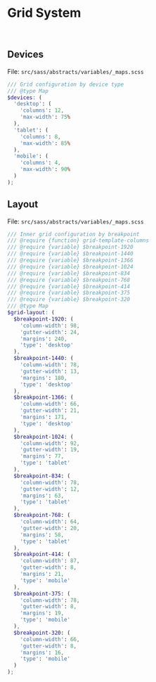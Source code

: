 <!-- Packages -->

<!-- Metadata -->
<Meta title='Blocks/Grid System' />

# Grid System

<br/>

## Devices

File: `src/sass/abstracts/variables/_maps.scss`

```scss
/// Grid configuration by device type
/// @type Map
$devices: (
  'desktop': (
    'columns': 12,
    'max-width': 75%
  ),
  'tablet': (
    'columns': 8,
    'max-width': 85%
  ),
  'mobile': (
    'columns': 4,
    'max-width': 90%
  )
);
```

## Layout

File: `src/sass/abstracts/variables/_maps.scss`

```scss
/// Inner grid configuration by breakpoint
/// @require {function} grid-template-columns
/// @require {variable} $breakpoint-1920
/// @require {variable} $breakpoint-1440
/// @require {variable} $breakpoint-1366
/// @require {variable} $breakpoint-1024
/// @require {variable} $breakpoint-834
/// @require {variable} $breakpoint-768
/// @require {variable} $breakpoint-414
/// @require {variable} $breakpoint-375
/// @require {variable} $breakpoint-320
/// @type Map
$grid-layout: (
  $breakpoint-1920: (
    'column-width': 98,
    'gutter-width': 24,
    'margins': 240,
    'type': 'desktop'
  ),
  $breakpoint-1440: (
    'column-width': 78,
    'gutter-width': 13,
    'margins': 180,
    'type': 'desktop'
  ),
  $breakpoint-1366: (
    'column-width': 66,
    'gutter-width': 21,
    'margins': 171,
    'type': 'desktop'
  ),
  $breakpoint-1024: (
    'column-width': 92,
    'gutter-width': 19,
    'margins': 77,
    'type': 'tablet'
  ),
  $breakpoint-834: (
    'column-width': 78,
    'gutter-width': 12,
    'margins': 63,
    'type': 'tablet'
  ),
  $breakpoint-768: (
    'column-width': 64,
    'gutter-width': 20,
    'margins': 58,
    'type': 'tablet'
  ),
  $breakpoint-414: (
    'column-width': 87,
    'gutter-width': 8,
    'margins': 21,
    'type': 'mobile'
  ),
  $breakpoint-375: (
    'column-width': 78,
    'gutter-width': 8,
    'margins': 19,
    'type': 'mobile'
  ),
  $breakpoint-320: (
    'column-width': 66,
    'gutter-width': 8,
    'margins': 16,
    'type': 'mobile'
  )
);
```

